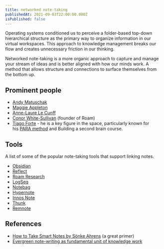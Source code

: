 ```yaml
---
title: networked note-taking
publishedAt: 2021-09-03T22:00:00.000Z
isPublished: false
---
```


Operating systems conditioned us to perceive a folder-based top-down hierarchical structure as the primary way to organize information in our virtual workspaces. This approach to knowledge management breaks our flow and creates unnecessary friction in our thinking.

Networked note-taking is a more organic approach to capture and manage your stream of ideas and is better aligned with how our minds work. A method that allows structure and connections to surface themselves from the bottom up.

## Prominent people
- [Andy Matuschak](https://andymatuschak.org/)
- [Maggie Appleton](https://maggieappleton.com/)
- [Anne-Laure Le Cunff](https://twitter.com/anthilemoon?lang=en)
- [Conor White-Sullivan](https://twitter.com/conaw) (founder of Roam)
- [Tiago Forte](https://fortelabs.co/) - he is a key figure in the space, particularly known for his [PARA method](https://fortelabs.co/blog/para/) and Building a second brain course.

## Tools
A list of some of the popular note-taking tools that support linking notes.

- [Obsidian](https://obsidian.md/)
- [Reflect](https://reflect.app/)
- [Roam Research](https://roamresearch.com/)
- [LogSeq](https://logseq.com/)
- [Notebag](https://notebag.app/)
- [Hypernote](https://hypernote.io/)
- [Innos Note](https://innos.io/)
- [Thunk](https://www.thunknotes.com/)
- [Remnote](https://www.remnote.com/)

## References

- [How to Take Smart Notes by Sönke Ahrens](https://www.goodreads.com/en/book/show/34507927) (a great primer)
- [Evergreen note-writing as fundamental unit of knowledge work](https://notes.andymatuschak.org/z3SjnvsB5aR2ddsycyXofbYR7fCxo7RmKW2be?stackedNotes=z6cFzJWgj9vZpnrQsjrZ8yCNREzCTgyFeVZTb&stackedNotes=z4SDCZQeRo4xFEQ8H4qrSqd68ucpgE6LU155C&stackedNotes=z4Rrmh17vMBbauEGnFPTZSK3UmdsGExLRfZz1)


